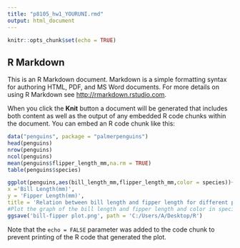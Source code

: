 ```yaml
---
title: "p8105_hw1_YOURUNI.rmd"
output: html_document
---
```


```r
knitr::opts_chunk$set(echo = TRUE)
```

## R Markdown

This is an R Markdown document. Markdown is a simple formatting syntax for authoring HTML, PDF, and MS Word documents. For more details on using R Markdown see <http://rmarkdown.rstudio.com>.

When you click the **Knit** button a document will be generated that includes both content as well as the output of any embedded R code chunks within the document. You can embed an R code chunk like this:

```r
data("penguins", package = "palmerpenguins")
head(penguins)
nrow(penguins)
ncol(penguins)
mean(penguins$flipper_length_mm,na.rm = TRUE)
table(penguins$species)
```



```r
ggplot(penguins,aes(bill_length_mm,flipper_length_mm,color = species))+ geom_point()+ labs(
x ='Bill Length(mm)',
y = 'Fipper Length(mm)',
title = 'Relation between bill length and fipper length for different penguins')
#Plot the graph of the bill length and fipper length and color in species.
ggsave('bill-fipper plot.png', path = 'C:/Users/A/Desktop/R')
```

Note that the `echo = FALSE` parameter was added to the code chunk to prevent printing of the R code that generated the plot.
